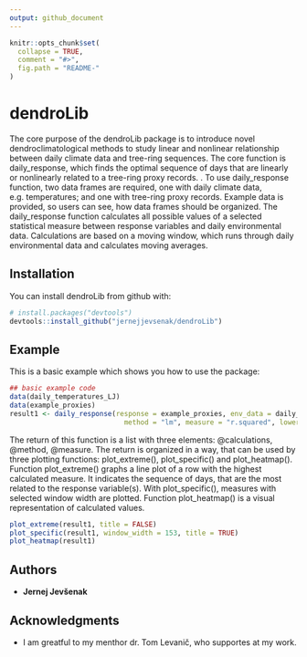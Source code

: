 ```yaml
---
output: github_document
---
```


<!-- README.md is generated from README.Rmd. Please edit that file -->

```r
knitr::opts_chunk$set(
  collapse = TRUE,
  comment = "#>",
  fig.path = "README-"
)
```

# dendroLib

The core purpose of the dendroLib package is to introduce novel dendroclimatological methods to study linear and nonlinear relationship between daily climate data and tree-ring sequences. The core function is daily_response, which finds the optimal sequence of days that are linearly or nonlinearly related to a tree-ring proxy records.
.
To use daily_response function, two data frames are required, one with daily climate data, e.g. temperatures; and one with tree-ring proxy records. Example data is provided, so users can see, how data frames should be organized. The daily_response function calculates all possible values of a selected statistical measure between response variables and daily environmental data. Calculations are based on a moving window, which runs through daily environmental data and calculates moving averages. 


## Installation

You can install dendroLib from github with:

```r
# install.packages("devtools")
devtools::install_github("jernejjevsenak/dendroLib")
```

## Example

This is a basic example which shows you how to use the package: 

```r
## basic example code
data(daily_temperatures_LJ) 
data(example_proxies)
result1 <- daily_response(response = example_proxies, env_data = daily_temperatures_LJ, 
							method = "lm", measure = "r.squared", lower_limit = 150, upper_limit = 155)

```
The return of this function is a list with three elements: @calculations, @method, @measure. The return is organized in a way, that can be used by three plotting functions: plot_extreme(), plot_specific() and plot_heatmap(). 
Function plot_extreme() graphs a line plot of a row with the highest calculated measure. It indicates the sequence of days, that are the most related to the response variable(s). With plot_specific(), measures with selected window width are plotted. Function plot_heatmap() is a visual representation of calculated values.

```r
plot_extreme(result1, title = FALSE)
plot_specific(result1, window_width = 153, title = TRUE)
plot_heatmap(result1)
```

## Authors
* **Jernej Jevšenak**

## Acknowledgments
* I am greatful to my menthor dr. Tom Levanič, who supportes at my work. 